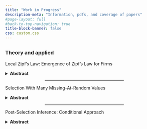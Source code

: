 ```yaml
---
title: "Work in Progress"
description-meta: "Information, pdfs, and coverage of papers"
#page-layout: full
#back-to-top-navigation: true
title-block-banner: false
css: custom.css
---
```


##

### Theory and applied

Local Zipf's Law: Emergence of Zipf's Law for Firms

<details>
<summary><strong>Abstract</strong></summary>
The paper is 
</details>

<center><hr style="width:50%"></center>

Selection With Many Missing-At-Random Values

<details>
<summary><strong>Abstract</strong></summary>
The paper is 
</details>

<center><hr style="width:50%"></center>

Post-Selection Inference: Conditional Approach

<details>
<summary><strong>Abstract</strong></summary>
The paper is 
</details>



